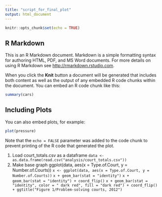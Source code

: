 ```yaml
---
title: "script_for_final_plot"
output: html_document
---
```


```r
knitr::opts_chunk$set(echo = TRUE)
```

## R Markdown

This is an R Markdown document. Markdown is a simple formatting syntax for authoring HTML, PDF, and MS Word documents. For more details on using R Markdown see <http://rmarkdown.rstudio.com>.

When you click the **Knit** button a document will be generated that includes both content as well as the output of any embedded R code chunks within the document. You can embed an R code chunk like this:

```r
summary(cars)
```

## Including Plots

You can also embed plots, for example:

```r
plot(pressure)
```

Note that the `echo = FALSE` parameter was added to the code chunk to prevent printing of the R code that generated the plot.

1. Load court_totals.csv as a dataframe
```data <- as.data.frame(read.csv("analysis/court_totals.csv"))```
2. Make base graph
ggplot(data, aes(x = Type.of.Court, y = Number.of.Courts))
```x <- ggplot(data, aes(x = Type.of.Court, y = Number.of.Courts))```
```x + geom_bar(stat = "identity")```
```x + geom_bar(stat = "identity") + coord_flip()```
```x + geom_bar(stat = "identity", color = " dark red", fill = "dark red") + coord_flip() + ggtitle("Figure 1/Problem-solving courts, 2012")```
